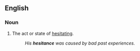 ==English==

===Noun===
{{en-noun|-}}

# The act or state of [[hesitate|hesitating]].
#:''His '''hesitance''' was caused by bad past experiences.''